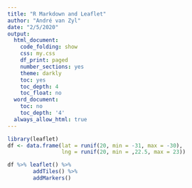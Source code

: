 ```yaml
---
title: "R Markdown and Leaflet"
author: "André van Zyl"
date: "2/5/2020"
output:
  html_document:
    code_folding: show
    css: my.css
    df_print: paged
    number_sections: yes
    theme: darkly
    toc: yes
    toc_depth: 4
    toc_float: no
  word_document:
    toc: no
    toc_depth: '4'
  always_allow_html: true
---
```




```r
library(leaflet)
df <- data.frame(lat = runif(20, min = -31, max = -30),
                 lng = runif(20, min = ,22.5, max = 23))

df %>% leaflet() %>%
        addTiles() %>%
        addMarkers()
```
